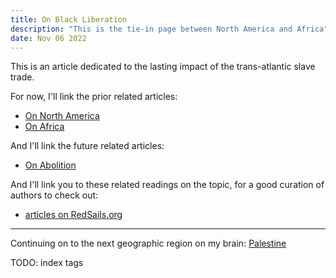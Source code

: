```yaml
---
title: On Black Liberation
description: "This is the tie-in page between North America and Africa"
date: Nov 06 2022
---
```


This is an article dedicated to the lasting impact of the trans-atlantic slave trade.

For now, I'll link the prior related articles:
- [On North America](/posts/on-north-america)
- [On Africa](/posts/on-africa)

And I'll link the future related articles:
- [On Abolition](/posts/on-abolition)

And I'll link you to these related readings on the topic, for a good curation of authors to check out:
- [articles on RedSails.org](https://redsails.org/@black-liberation/)

---

Continuing on to the next geographic region on my brain: [Palestine](/posts/on-the-middle-east)

TODO: index tags